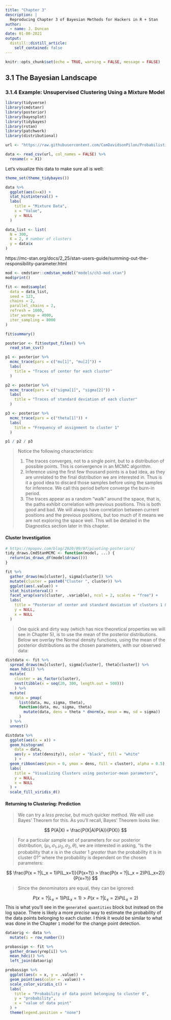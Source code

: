 ```yaml
---
title: "Chapter 3"
description: |
  Reproducing Chapter 3 of Bayesian Methods for Hackers in R + Stan
author:
  - name: J. Duncan
date: 01-08-2021
output:
  distill::distill_article:
    self_contained: false
---
```


```r
knitr::opts_chunk$set(echo = TRUE, warning = FALSE, message = FALSE)
```

## 3.1 The Bayesian Landscape

### 3.1.4 Example: Unsupervised Clustering Using a Mixture Model

```r
library(tidyverse)
library(cmdstanr)
library(posterior)
library(bayesplot)
library(tidybayes)
library(rstan)
library(patchwork)
library(distributional)

url <- "https://raw.githubusercontent.com/CamDavidsonPilon/Probabilistic-Programming-and-Bayesian-Methods-for-Hackers/master/Chapter3_MCMC/data/mixture_data.csv"

data <- read_csv(url, col_names = FALSE) %>% 
  rename(x = X1)
```

Let's visualize this data to make sure all is well:

```r
theme_set(theme_tidybayes())

data %>% 
  ggplot(aes(x=x)) + 
  stat_histinterval() +
  labs(
    title = "Mixture Data",
    x = "Value",
    y = NULL
  ) 
```

```r
data_list <- list(
  N = 300,
  K = 2, # number of clusters
  y = data$x
)
```

https://mc-stan.org/docs/2_25/stan-users-guide/summing-out-the-responsibility-parameter.html

```r
mod <- cmdstanr::cmdstan_model("models/ch3-mod.stan")
mod$print()

fit <- mod$sample(
  data = data_list,
  seed = 123,
  chains = 2,
  parallel_chains = 2,
  refresh = 1000,
  iter_warmup = 4000,
  iter_sampling = 8000
)

fit$summary()

posterior <- fit$output_files() %>% 
  read_stan_csv()
```

```r
p1 <- posterior %>% 
  mcmc_trace(pars = c("mu[1]", "mu[2]")) +
  labs(
    title = "Traces of center for each cluster"
  )

p2 <- posterior %>% 
  mcmc_trace(pars = c("sigma[1]", "sigma[2]")) +
  labs(
    title = "Traces of standard deviation of each cluster"
  )

p3 <- posterior %>% 
  mcmc_trace(pars = c("theta[1]")) +
  labs(
    title = "Frequency of assignment to cluster 1"
  )

p1 / p2 / p3 
```

> Notice the following characteristics:  
>
> 1. The traces converges, not to a single point, but to a distribution of possible points. This is convergence in an MCMC algorithm.
> 2. Inference using the first few thousand points is a bad idea, as they are unrelated to the final distribution we are interested in. Thus is it a good idea to discard those samples before using the samples for inference. We call this period before converge the burn-in period.
> 3. The traces appear as a random "walk" around the space, that is, the paths exhibit correlation with previous positions. This is both good and bad. We will always have correlation between current positions and the previous positions, but too much of it means we are not exploring the space well. This will be detailed in the Diagnostics section later in this chapter.

#### Cluster Investigation

```r
# https://mpopov.com/blog/2020/09/07/pivoting-posteriors/
tidy_draws.CmdStanMCMC <- function(model, ...) {
  return(as_draws_df(model$draws()))
}
```

```r
fit %>% 
  gather_draws(mu[cluster], sigma[cluster]) %>% 
  mutate(cluster = paste0("Cluster ", cluster)) %>% 
  ggplot(aes(.value)) +
  stat_histinterval() +
  facet_wrap(vars(cluster, .variable), ncol = 2, scales = "free") +
  labs(
    title = "Posterior of center and standard deviation of clusters 1 & 2",
    y = NULL,
    x = NULL
  )
```

> One quick and dirty way (which has nice theoretical properties we will see in Chapter 5), is to use the mean of the posterior distributions. Below we overlay the Normal density functions, using the mean of the posterior distributions as the chosen parameters, with our observed data:

```r
distdata <- fit %>% 
  spread_draws(mu[cluster], sigma[cluster], theta[cluster]) %>% 
  mean_hdci() %>% 
  mutate(
    cluster = as_factor(cluster),
    nest(tibble(x = seq(20, 300, length.out = 500)))
    ) %>% 
  mutate(
    data = pmap(
      list(data, mu, sigma, theta),
      function(data, mu, sigma, theta) 
        mutate(data, dens = theta * dnorm(x, mean = mu, sd = sigma))
      )
  ) %>% 
  unnest() 

distdata %>% 
  ggplot(aes(x = x)) +
  geom_histogram(
    data = data, 
    aes(y = stat(density)), color = "black", fill = "white"
    ) +
  geom_ribbon(aes(ymin = 0, ymax = dens, fill = cluster), alpha = 0.5) +
  labs(
    title = "Visualizing Clusters using posterior-mean parameters",
    y = NULL,
    x = NULL
  ) +
  scale_fill_viridis_d()
```

#### Returning to Clustering: Prediction

> We can try a *less precise*, but much quicker method. We will use Bayes' Theorem for this. As you'll recall, Bayes' Theorem looks like:

$$
P(A|X) = \frac{P(X|A)P(A)}{P(X)} 
$$

> For a particular sample set of parameters for our posterior distribution, ($\mu_1,\sigma_1,\mu_2,\sigma_2,\theta$), we are interested in asking, "Is the probability that $x$ is in the cluster 1 *greater* than the probability it is in cluster 0?" where the probability is dependent on the chosen parameters:

$$
\frac{P(x = ?|L_x = 1)P(L_x=1)}{P(x=?)} > \frac{P(x = ?|L_x = 2)P(L_x=2)}{P(x=?)} 
$$

> Since the denominators are equal, they can be ignored:

$$
P(x = ?|L_x = 1)P(L_x=1) > P(x = ?|L_x = 2)P(L_x=2)
$$
This is what you'll see in the `generated quantities` block but instead on the log space. There is likely a more *precise* way to estimate the probability of the data points belonging to each cluster. I think it would be similar to what was done in the Chapter `1` model for the change point detection. 

```r
dataorig <- data %>% 
  mutate(i = row_number())

probassign <- fit %>% 
  gather_draws(yrep[i]) %>% 
  mean_hdci() %>% 
  left_join(dataorig)

probassign %>% 
  ggplot(aes(x = x, y = .value)) +
  geom_point(aes(color = .value)) +
  scale_color_viridis_c() +
  labs(
    title = "Probability of data point belonging to cluster 0",
    y = "probability",
    x = "value of data point"
  ) +
  theme(legend.position = "none")
```

